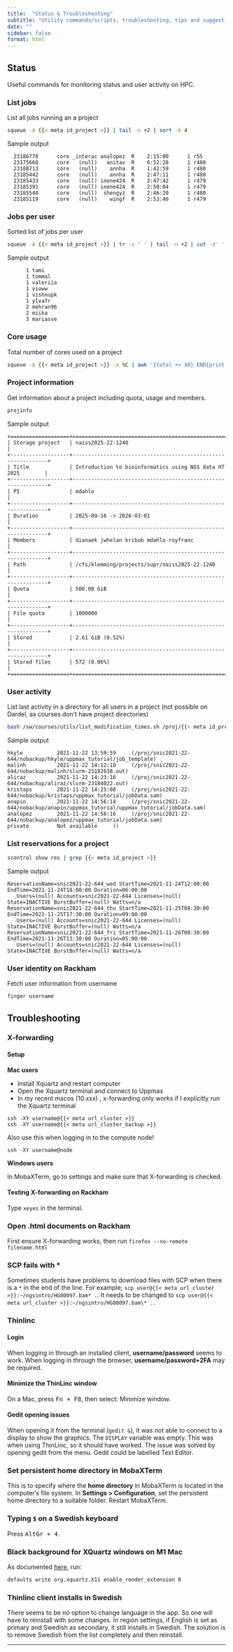 ```yaml
---
title:  "Status & Troubleshooting"
subtitle: "Utility commands/scripts, troubleshooting, tips and suggestions."
date: ""
sidebar: false
format: html
---
```


## Status

Useful commands for monitoring status and user activity on HPC.

### List jobs

List all jobs running an a project

```sh
squeue -A {{< meta id_project >}} | tail -n +2 | sort -k 4
```

Sample output

```
  23186770      core _interac analopez  R    2:15:00      1 r55
  23175660      core   (null)   anitav  R    6:52:28      1 r480
  23188713      core   (null)    annha  R    1:42:59      1 r480
  23185442      core   (null)    annha  R    2:47:11      1 r480
  23185433      core   (null) inene424  R    2:47:42      1 r479
  23185391      core   (null) inene424  R    2:50:04      1 r479
  23185540      core   (null)  shengyz  R    2:46:20      1 r480
  23185119      core   (null)    wingf  R    2:53:40      1 r479
```

### Jobs per user

Sorted list of jobs per user

```sh
squeue -A {{< meta id_project >}} | tr -s ' ' | tail -n +2 | cut -d' ' -f5 | sort | uniq -c | sort -k1
```

Sample output

```
      1 tami
      1 tommal
      1 valeriia
      1 vioww
      1 vishnupk
      1 ylvafr
      2 mehran96
      2 miika
      3 mariasve

```

### Core usage

Total number of cores used on a project

```sh
squeue -A {{< meta id_project >}} -o %C | awk '{total += $0} END{print total}'
```

### Project information

Get information about a project including quota, usage and members.

```sh
projinfo
```

Sample output

```
+===================+==============================================================+
| Storage project   | naiss2025-22-1240                                            |
+-------------------+--------------------------------------------------------------+
| Title             | Introduction to bioinformatics using NGS data HT 2025        |
+-------------------+--------------------------------------------------------------+
| PI                | mdahlo                                                       |
+-------------------+--------------------------------------------------------------+
| Duration          | 2025-09-16 -> 2026-03-01                                     |
+-------------------+--------------------------------------------------------------+
| Members           | dianaek jwhelan kribub mdahlo royfranc                       |
+-------------------+--------------------------------------------------------------+
| Path              | /cfs/klemming/projects/supr/naiss2025-22-1240                |
+-------------------+--------------------------------------------------------------+
| Quota             | 500.00 GiB                                                   |
+-------------------+--------------------------------------------------------------+
| File quota        | 1000000                                                      |
+-------------------+--------------------------------------------------------------+
| Stored            | 2.61 GiB (0.52%)                                             |
+-------------------+--------------------------------------------------------------+
| Stored files      | 572 (0.06%)                                                  |
+===================+==============================================================+
```

### User activity

List last activity in a directory for all users in a project (not possible on Dardel, as courses don't have project directories)

```sh
bash /sw/courses/utils/list_modification_times.sh /proj/{{< meta id_project >}}/nobackup/
```

Sample output

```
hkyle           2021-11-22 13:59:59     (/proj/snic2021-22-644/nobackup/hkyle/uppmax_tutorial/job_template)
malinh          2021-11-22 14:12:10     (/proj/snic2021-22-644/nobackup/malinh/slurm-23182638.out)
aliraz          2021-11-22 14:23:16     (/proj/snic2021-22-644/nobackup/aliraz/slurm-23184022.out)
kristaps        2021-11-22 14:25:08     (/proj/snic2021-22-644/nobackup/kristaps/uppmax_tutorial/jobData.sam)
anapin          2021-11-22 14:56:14     (/proj/snic2021-22-644/nobackup/anapin/uppmax_tutorial/uppmax_tutorial/jobData.sam)
analopez        2021-11-22 14:56:16     (/proj/snic2021-22-644/nobackup/analopez/uppmax_tutorial/jobData.sam)
private         Not available     ()
```

### List reservations for a project

```sh
scontrol show res | grep {{< meta id_project >}}
```

Sample output

```
ReservationName=snic2021-22-644_wed StartTime=2021-11-24T12:00:00 EndTime=2021-11-24T18:00:00 Duration=06:00:00
   Users=(null) Accounts=snic2021-22-644 Licenses=(null) State=INACTIVE BurstBuffer=(null) Watts=n/a
ReservationName=snic2021-22-644_thu StartTime=2021-11-25T08:30:00 EndTime=2021-11-25T17:30:00 Duration=09:00:00
   Users=(null) Accounts=snic2021-22-644 Licenses=(null) State=INACTIVE BurstBuffer=(null) Watts=n/a
ReservationName=snic2021-22-644_fri StartTime=2021-11-26T08:30:00 EndTime=2021-11-26T13:30:00 Duration=05:00:00
   Users=(null) Accounts=snic2021-22-644 Licenses=(null) State=INACTIVE BurstBuffer=(null) Watts=n/a
```

### User identity on Rackham

Fetch user information from username

```sh
finger username
```

## Troubleshooting

### X-forwarding

#### Setup

**Mac users**

- Install Xquartz and restart computer
- Open the Xquartz terminal and connect to Uppmax 
- In my recent macos (10.xxx) , x-forwarding only works if I explicitly run the Xquartz terminal

`ssh -XY username@{{< meta url_cluster >}}`  
`ssh -XY username@{{< meta url_cluster_backup >}}`

Also use this when logging in to the compute node!

`ssh -XY username@node`

**Windows users**

In MobaXTerm, go to settings and make sure that X-forwarding is checked.

#### Testing X-forwarding on Rackham

Type `xeyes` in the terminal.

### Open .html documents on Rackham

First ensure X-forwarding works, then run `firefox --no-remote filename.html`

### SCP fails with *

Sometimes students have problems to download files with SCP when there is a `*` in the end of the line. For example; `scp user@{{< meta url_cluster >}}:~/ngsintro/HG00097.bam* .`. It needs to be changed to `scp user@{{< meta url_cluster >}}:~/ngsintro/HG00097.bam\* .`.

### Thinlinc

#### Login

When logging in through an installed client, **username/password** seems to work. When logging in through the browser, **username/password+2FA** may be required.

#### Minimize the ThinLinc window

On a  Mac, press <kbd>Fn + F8</kbd>, then select: Minimize window. 

#### Gedit opening issues

When opening it from the terminal (`gedit &`), it was not able to connect to a display to show the graphics. The `DISPLAY` variable was empty. This was when using ThinLinc, so it should have worked. The issue was solved by opening gedit from the menu. Gedit could be labelled Text Editor. 

### Set persistent home directory in MobaXTerm

This is to specify where the **home directory** in MobaXTerm is located in the computer’s file system. In **Settings > Configuration**, set the persistent home directory to a suitable folder. Restart MobaXTerm. 

### Typing `$` on a Swedish keyboard

Press <kbd>AltGr + 4</kbd>.

### Black background for XQuartz windows on M1 Mac

As documented [here](https://github.com/XQuartz/XQuartz/issues/31), run:

```sh
defaults write org.xquartz.X11 enable_render_extension 0
```

### Thinlinc client installs in Swedish

There seems to be no option to change language in the app. So one will have to reinstall with some changes. In region settings, if English is set as primary and Swedish as secondary, it still installs in Swedish. The solution is to remove Swedish from the list completely and then reinstall.

***

